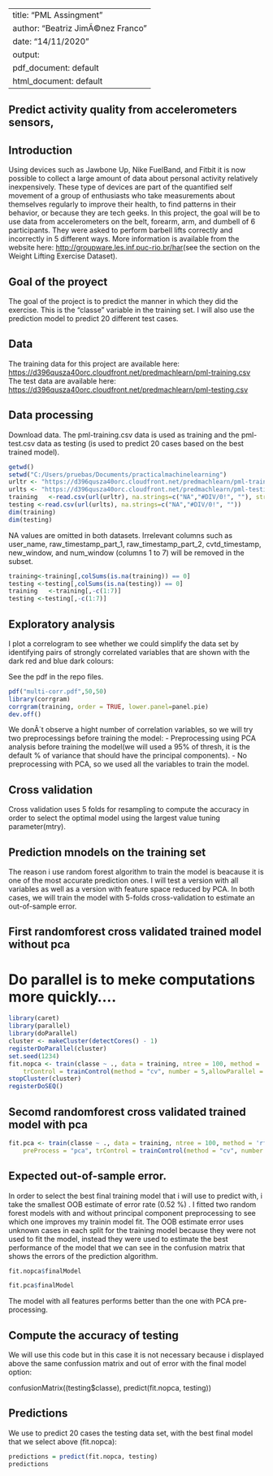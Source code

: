 
---
title: "PML Assingment"
author: "Beatriz JimÃ©nez Franco"
date: "14/11/2020"
output:
  pdf_document: default
  html_document: default
---

## Predict activity quality from accelerometers sensors,

## Introduction

Using devices such as Jawbone Up, Nike FuelBand, and Fitbit it is now possible to collect a large amount of data about personal activity relatively inexpensively. These type of devices are part of the quantified self movement of a group of enthusiasts who take measurements about themselves regularly to improve their health, to find patterns in their behavior, or because they are tech geeks. In this project, the goal will be to use data from accelerometers on the belt, forearm, arm, and dumbell of 6 participants. They were asked to perform barbell lifts correctly and incorrectly in 5 different ways. More information is available from the website here: <http://groupware.les.inf.puc-rio.br/har>(see the section on the Weight Lifting Exercise Dataset).

## Goal of the proyect

The goal of the project is to predict the manner in which they did the exercise. This is the "classe" variable in the training set. I will also use the prediction model to predict 20 different test cases.

## Data

The training data for this project are available here:
<https://d396qusza40orc.cloudfront.net/predmachlearn/pml-training.csv>
The test data are available here:
<https://d396qusza40orc.cloudfront.net/predmachlearn/pml-testing.csv>

## Data processing

Download data. The pml-training.csv data is used as training and the pml-test.csv data as testing (is used to predict 20 cases based on the best trained model).


```{r}
getwd()
setwd("C:/Users/pruebas/Documents/practicalmachinelearning")
urltr <- "https://d396qusza40orc.cloudfront.net/predmachlearn/pml-training.csv"
urlts <- "https://d396qusza40orc.cloudfront.net/predmachlearn/pml-testing.csv"
training   <-read.csv(url(urltr), na.strings=c("NA","#DIV/0!", ""), stringsAsFactors = F)
testing <-read.csv(url(urlts), na.strings=c("NA","#DIV/0!", ""))
dim(training)
dim(testing)
```

NA values are omitted in both datasets.
Irrelevant columns such as user_name, raw_timestamp_part_1, raw_timestamp_part_2, cvtd_timestamp, new_window, and num_window (columns 1 to 7) will be removed in the subset.


```{r, echo=TRUE}
training<-training[,colSums(is.na(training)) == 0]
testing <-testing[,colSums(is.na(testing)) == 0]
training   <-training[,-c(1:7)]
testing <-testing[,-c(1:7)]
```


## Exploratory analysis

I plot a correlogram to see whether we could simplify the data set by identifying pairs of strongly correlated variables that are shown with the dark red and blue dark colours:

See the pdf in the repo files.

```{r, echo=TRUE, warning=FALSE, message=FALSE}
pdf("multi-corr.pdf",50,50)
library(corrgram)
corrgram(training, order = TRUE, lower.panel=panel.pie)
dev.off()
```

We donÂ´t observe a hight number of correlation variables, so we will try two preprocessings before training the model:
- Preprocessing using PCA analysis before training the model(we will used a 95% of thresh, it is the default % of variance that should have the principal components).
- No preprocessing with PCA, so we used all the variables to train the model.

## Cross validation

Cross validation uses 5 folds for resampling to compute the accuracy in order to select the optimal model using the largest value tuning parameter(mtry).

## Prediction mnodels on the training set

The reason i use random forest algorithm to train the model is beacause it is one of the most accurate prediction ones.
I will test a version with all variables as well as a version with feature space reduced by PCA. In both cases, we will train the model with 5-folds cross-validation to estimate an out-of-sample error.

## First randomforest cross validated trained model without pca
# Do parallel is to meke computations more quickly....

```{r, echo=TRUE}
library(caret)
library(parallel)
library(doParallel)
cluster <- makeCluster(detectCores() - 1)
registerDoParallel(cluster)
set.seed(1234)
fit.nopca <- train(classe ~ ., data = training, ntree = 100, method = 'rf',
    trControl = trainControl(method = "cv", number = 5,allowParallel = TRUE))
stopCluster(cluster)
registerDoSEQ()
```

## Secomd randomforest cross validated trained model with pca

```{r, echo=TRUE, warning=FALSE,message=FALSE}
fit.pca <- train(classe ~ ., data = training, ntree = 100, method = 'rf',
    preProcess = "pca", trControl = trainControl(method = "cv", number = 5))
```

## Expected out-of-sample error.

In order to select the best final training model that i will use to predict with, i take the smallest OOB estimate of error rate (0.52 %) . I fitted two random forest models with and without principal component preprocessing to see which one improves my trainin model fit.
The OOB estimate error uses unknown cases in each split for the training model because they were not used to fit the model, instead they were used to estimate the best performance of the model that we can see in the confusion matrix that shows the errors of the prediction algorithm.

```{r, echo=TRUE}
fit.nopca$finalModel
```


```{r, echo=TRUE}
fit.pca$finalModel
```

The model with all features performs better than the one with PCA pre-processing.

## Compute the accuracy of testing

We will use this code but in this case it is not necessary because i displayed above the same confussion matrix and out of error with the final model option:

confusionMatrix((testing$classe), predict(fit.nopca, testing))


## Predictions

We use to predict 20 cases the testing data set, with the best final model that we select above (fit.nopca):

```{r, echo=TRUE}
predictions = predict(fit.nopca, testing)
predictions
```

